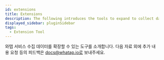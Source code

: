 ```yaml
---
id: extensions
title: Extensions
description: The following introduces the tools to expand to collect data.
displayed_sidebar: pluginSidebar
tags:
  - Extension Tool
---
```


<!-- 
확장 도구 / 플러그인 
-->

와탭 서비스 수집 데이터를 확장할 수 있는 도구를 소개합니다. 다음 자료 외에 추가 내용 요청 등의 피드백은 docs@whatap.io로 보내주세요.


<DocCardList/>
